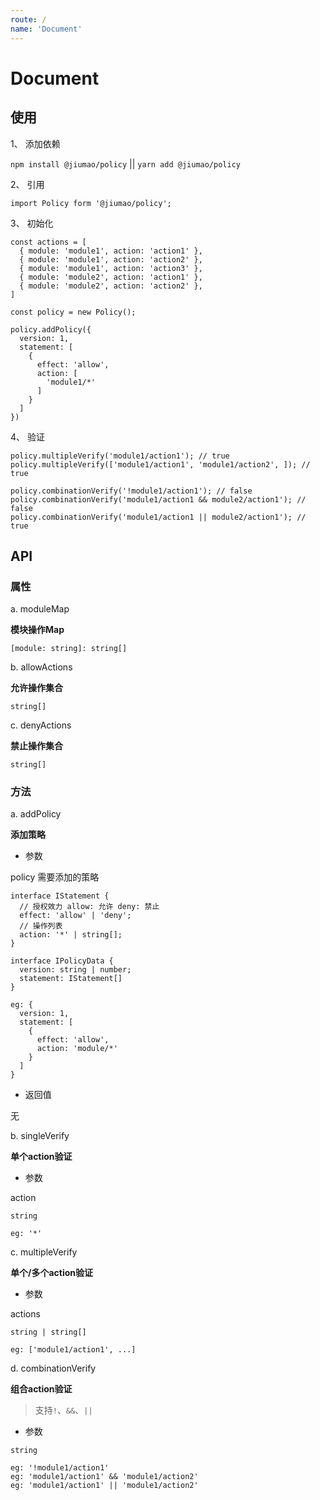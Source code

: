 ```yaml
---
route: /
name: 'Document'
---
```


# Document

## 使用

1、 添加依赖

`npm install @jiumao/policy` || `yarn add @jiumao/policy`

2、 引用

```
import Policy form '@jiumao/policy';
```

3、 初始化

```
const actions = [
  { module: 'module1', action: 'action1' },
  { module: 'module1', action: 'action2' },
  { module: 'module1', action: 'action3' },
  { module: 'module2', action: 'action1' },
  { module: 'module2', action: 'action2' },
]

const policy = new Policy();

policy.addPolicy({
  version: 1,
  statement: [
    {
      effect: 'allow',
      action: [
        'module1/*'
      ]
    }
  ]
})
```

4、 验证

```
policy.multipleVerify('module1/action1'); // true
policy.multipleVerify(['module1/action1', 'module1/action2', ]); // true

policy.combinationVerify('!module1/action1'); // false
policy.combinationVerify('module1/action1 && module2/action1'); // false
policy.combinationVerify('module1/action1 || module2/action1'); // true
```

## API

### 属性

a. moduleMap

**模块操作Map**

```
[module: string]: string[]
```

b. allowActions

**允许操作集合**

```
string[]
```

c. denyActions

**禁止操作集合**

```
string[]
```

### 方法

a. addPolicy

**添加策略**

* 参数

policy 需要添加的策略

```
interface IStatement {
  // 授权效力 allow: 允许 deny: 禁止
  effect: 'allow' | 'deny';
  // 操作列表
  action: '*' | string[];
}

interface IPolicyData {
  version: string | number;
  statement: IStatement[]
}

eg: {
  version: 1,
  statement: [
    {
      effect: 'allow',
      action: 'module/*'
    }
  ]
}
```

* 返回值

无

b. singleVerify

**单个action验证**

* 参数

action

```
string

eg: '*'
```

c. multipleVerify

**单个/多个action验证**

* 参数

actions

```
string | string[]

eg: ['module1/action1', ...]
```

d. combinationVerify

**组合action验证**

> 支持`!`、`&&`、`||`

* 参数

```
string

eg: '!module1/action1'
eg: 'module1/action1' && 'module1/action2'
eg: 'module1/action1' || 'module1/action2'

```
